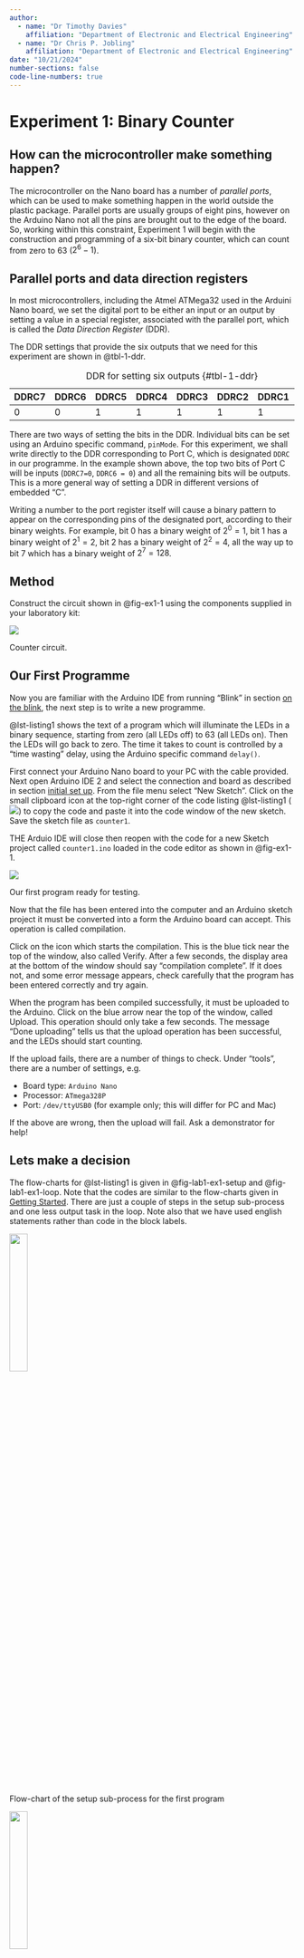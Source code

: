 ```yaml
---
author: 
  - name: "Dr Timothy Davies"
    affiliation: "Department of Electronic and Electrical Engineering"
  - name: "Dr Chris P. Jobling"
    affiliation: "Department of Electronic and Electrical Engineering"
date: "10/21/2024"
number-sections: false
code-line-numbers: true
---
```


# Experiment 1: Binary Counter {#sec-lab-1}

## How can the microcontroller make something happen?

The microcontroller on the Nano board has a number of *parallel ports*, which can be used to make something happen in the world outside the plastic package. Parallel ports are usually groups of eight pins, however on the Arduino Nano not all the pins are brought out to the edge of the board. So, working within this constraint, Experiment 1 will begin with the construction and programming of a six-bit binary counter, which can count from zero to $63$ ($2^6 - 1$).</p>

## Parallel ports and data direction registers

In most microcontrollers, including the Atmel ATMega32 used in the Arduini Nano board, we set the digital port to be either an input or an output by setting a value in a special register, associated with the parallel port, which is called the *Data Direction Register* (DDR). 

The DDR settings that provide the six outputs that we need for this experiment are shown in @tbl-1-ddr.

| DDRC7 | DDRC6 | DDRC5 | DDRC4 | DDRC3 | DDRC2 | DDRC1 | DDRC0 |
|-------|-------|-------|-------|-------|-------|-------|-------|
| 0     |     0 |     1 |     1 |     1 |     1 | 1     | 1     |
: DDR for setting six outputs {#tbl-1-ddr}


There are two ways of setting the bits in the DDR. Individual bits can be set using an Arduino specific command, `pinMode`. For this experiment, we shall write directly to the DDR corresponding to Port C, which is designated `DDRC` in our programme. In the example shown above, the top two bits of Port C will be inputs (`DDRC7=0`, `DDRC6 = 0`) and all the remaining bits will be outputs. This is a more general way of setting a DDR in different versions of embedded "C".

Writing a number to the port register itself will cause a binary pattern to appear on the corresponding pins of the designated port, according to their binary weights. For example, bit 0 has a binary weight of $2^0 = 1$, bit 1 has a binary weight of $2^1 = 2$, bit 2 has a binary weight of $2^2 = 4$, all the way up to bit 7 which has a binary weight of $2^7 = 128$.

## Method

Construct the circuit shown in @fig-ex1-1 using the components supplied in your laboratory kit:

::: {fig-ex1-1} 
![](pictures/fig1.png){fig-alt="Wiring diagram for experiment 1."}

Counter circuit.
:::

## Our First Programme

Now you are familiar with the Arduino IDE from running "Blink" in section [on the blink](../get_started/#sec-on-the-blink), the next step is to write a new programme. 

@lst-listing1 shows the text of a program which will illuminate the LEDs in a binary sequence, starting from zero (all LEDs off) to 63 (all LEDs on). Then the LEDs will go back to zero. The time it takes to count is controlled by a "time wasting" delay, using the Arduino specific command `delay()`.

First connect your Arduino Nano board to your PC with the cable provided. Next open Arduino IDE 2 and select the connection and board as described in section [initial set up](../get_started/#sec-set-up-arduino). From the file menu select "New Sketch". Click on the small clipboard icon
at the top-right corner of the code listing @lst-listing1 (![](pictures/clipboard.png)) to copy the code and paste it into the code window of the new sketch. Save the sketch file as `counter1`.

THE Arduio IDE will close then reopen with the code for a new Sketch project called `counter1.ino` loaded in the code editor as shown in @fig-ex1-1.

::: {#fig-ex1-1} 
![](pictures/fig2.png){fig-alt="Screenshot of Arduino IDE 2 with the code for counter1 loaded and saved."}

Our first program ready for testing.
:::

Now that the file has been entered into the computer and an Arduino sketch project it must be converted into a form the Arduino board can accept. This operation is called compilation. 

Click on the icon which starts the compilation. This is the blue tick near the top of the window, also called Verify. After a few seconds, the display area at the bottom of the window should say "compilation complete". If it does not, and some error message appears, check carefully that the program has been entered correctly and try again.

When the program has been compiled successfully, it must be uploaded to the Arduino. Click on the blue arrow near the top of the window, called Upload. This operation should only take a few seconds. The message "Done uploading" tells us that the upload operation has been successful, and the LEDs should start counting.

If the upload fails, there are a number of things to check. Under "tools", there are a number of settings, e.g.

* Board type: `Arduino Nano`
* Processor: `ATmega328P`
* Port: `/dev/ttyUSB0` (for example only; this will differ for PC and Mac)

If the above are wrong, then the upload will fail. Ask a demonstrator for help!

## Lets make a decision

The flow-charts for @lst-listing1 is given in @fig-lab1-ex1-setup and @fig-lab1-ex1-loop. Note that the codes are similar to the flow-charts given in [Getting Started](../get_started/index). There are just a couple of steps in the setup sub-process and one less output task in the loop. Note also that we have used english statements rather than code in the block labels.

:::{#fig-lab1-ex1-setup}
![](pictures/lab1-ex1-setup.png){fig-alt="Flow-chart of the setup sub-process for the first program" width="25%"}

Flow-chart of the setup sub-process for the first program
:::

:::{#fig-lab1-ex1-loop}
![](pictures/lab1-ex1-loop.png){fig-alt="Flow-chart of the loop sub-process for the first program." width="25%"}

Flow-chart of the loop sub-process for the first program
:::

The example program counts from zero to 255 and then back to zero, though we see the LEDs being illuminated from zero to 63 as there are only six LEDs. The counts from 64 to 127 look just the same as zero to 63! As the counter is only 8 bits, when we get to 255, the counter is reset to 0. This behaviour is not obvious from the flow-chart for the loop subprocess.

Supposing we need a counter that counts from zero to 59, and then back to zero. This is often required, for example in time-keeping programmes (60 seconds in a minute, 60 seconds in an hour). The number of count values (60 in this case) is called a Modulus.

There are several ways we can add a modulus to our counter programme. Here we will use a decision.

If we add a decision block to the flow chart for the loop, as shown in @fig-lab1-ex2-loop, we can control the maximum count that can occur.

:::{#fig-lab1-ex2-loop}
![](pictures/lab1-ex2-loop.png){fig-alt="Flow-chart of the loop sub-process with a decision block used to limit the maximum value of the counter to 59." width="25%"}

Flow-chart of the loop sub-process with a decision block used to limit the maximum value of the counter to 59
:::

The code that corresponds to the decision block in @fig-lab1-ex2-loop is

```c
counter = counter + 1;
if (counter > 59) {
  counter = 0;
}
```

In this code, we have made a decision! If the value of the variable `counter` is increased beyond 59, then it will be set back to zero, so the LEDs never advance beyond 59. 

Why bother with counts greater than 60? Well, if the program is not properly initialised then there will be a number of false counts. 

If you are not familiar with "C" programming, then you will notice that there are two kinds of "equals" in the extra line. The "greater than" (`>`) is a comparison and does not change any values. In other words the value of the variable `counter` is compared with the fixed value of 59. If the condition is true, then the contents of the "braces" (squiggly brackets) are executed. The single equals (`=`) is an *assignment* and forces the value of the variable to the fixed value zero.

Just to make life more interesting, in "C" there is a "double equals" `==`). This can be a source of confusion when starting to program in the "C" language. It is used to compare two numbers, for example as follows:

```c
counter = counter + 1;
if (counter == 60) {
  counter = 0;
}
```
<p>There are lots of "C" commands which reduce the amount of text that you have to write. For example, instead of adding 1 to the variable `counter1` we can use the *increment operator* (`++`) to increment a variable by 1:
    
```c
counter++;
```

This has the same effect as adding "1" to the variable `counter` and reassigning the new value to `counter` which is what:
```c
counter = counter + 1;
```
does.

## Lets do it again!

Now that we are masters of the modulus counter, lets repeat the operation by connecting another set of LEDs to port B, and adding extra lines to the program as shown in @lst-listing2.

This will require another variable, for example "counter2".

In addition, let us increment `counter1` when `counter2` *overflows*, (changes from 59 to zero) so that one set of LEDs is counting in seconds and the other set of LEDs is counting in minutes.

Add another set of six LEDs and resistors to the Breadboard as shown in @fig-ex1-3.

::: {#fig-ex1-3} 
![](pictures/fig3.png){fig-alt="Wiring diagram for cascaded counter."}

Circuit board for a cascaded counter.
:::

Modify the program to include the extra lines and compile then upload. If this is successful, then the LEDs on port B will count as far as 59 (`0b0111011`) and then all go out and start counting again. At the instant the LEDs on port B go out, the LEDs on port C will advance by one. So, if we have the patience, after an hour the LEDs will reach their maximum value of 59 minutes, 59 seconds (`0b0111011` `0b0111011`) and all go out. Then the counter starts counting again from all zeros.

## Let's do it differently

So far we have used simple arithmetic operations such as addition to increment the variables, then compare with a fixed modulus. An alternative is to use a `for(;;)` loop. 

Let's look at the elements of a `for(;;)` loop:

```
for (variable = initial value; condition to be met; operation on variable) {
   code to be executed in for loop;
}
```

A better way of understanding the `for(;;)` loop is to look at a practical example;

```c
for (counter2 = 0; counter2 < 60; counter2++) {
  PORTB = counter2;
  delay(1000);
}
```

In just three lines of code, the start and end values of the loop are set up, and the increment defined, followed by the code to be executed each time around the loop. This illustrates the compact nature of the "C" language.

This `for(;;)` loop only executes once, so we still need to make it repeat, which is made possible by the `loop` function in the Arduino program. Suppose we embed this `for(;;)` loop in an outer `for(;;)` loop, which increments a different variable and writes to a different port? Then we will have achieved the same result as the program in @lst-listing2, but in a more elegant fashion:

```c
for (counter1 = 0; counter1 < 60; counter1++) {
    PORTC = counter1;
    for (counter2 = 0; counter2 < 60; counter2++) {
        PORTB = counter2; 
        delay(1000)
    }
}
```

The "heart" of the program is just a few lines of code!

Modify the program as shown in @lst-listing3, compile and upload, and check that it really does what we expect. You may find it convenient to reduce the delay from 1000 to speed up the operation of the counters.

## Assessment of Experiment 1

Open the document you are using as a laboratory diary and add a new section "Experiment 1".

Create a flow-chart of the cascaded counter from the code given in @lst-listing2.

Take a photograph of the completed breadboard, with the twelve LEDs and resistors fitted. Include in your photo some means of identification, such as your student card.

When you have finished modifying the program to correspond with @lst-listing3, add some comments (preceded by the double oblique stroke "//") and copy the text from the Arduino IDE and paste it into your laboratory diary as a code listing.

Redraw the flow chart to reflect the order of operation of the for loops. *Hint*: A flow chart for a nested *for-loop* like the one used in @lst-listing3 is given in @fig-wk4-nested-for-statement. Comment on any differences in flow-charts between that for @lst-listing2 and that for @lst-listing3.

We shall be expecting the flow-charts and code comments to demonstrate your understanding of the way the nested `for(;;)` loop works. 

Why are comments so important? If someone else reads the program, the comments aid understanding. Also, if you return to working on a program after a couple of weeks, it is much easier to pick up where you left off. 

A program without comments is incomplete!

Don't forget to add to your lab diary entry some discussion of the results and a reflection on the outcomes of this first experimeent.

::: {.callout-warning}
Lab 1 **cannot** be signed off unless the lab diary contains the two flow-charts for @lst-listing2 and @lst-listing2, the code listing for @lst-listing3 with added comments, and a photograph of the completed modular-60 counter. 
:::

::: {.callout-note}
Discussion, conclusions and reflection are not needed for the experiment sign-off but *are* required for the final lab-diary submission.
::: 

## Code Listings

### Basic counter
```.c
// Declare variable to be used as a counter.
  // This has to be done outside `setup` and `loop` so that `counter` is visible
  // inside both functions
byte counter;

// The setup function runs once when you press reset or power the board
void setup() {
    // initialize counter
    counter = 0; 

    // Set pins 0-5 of Port C as outputs.
    DDRC = 0b00111111; // the prefix &ldquo;0b&rdquo; qualifies the number as binary
    PORTC = 0; // so all the LEDs are off initially
}

// The loop function runs repeatedly forever
void loop() {
    PORTC = counter;
    
    // increment counter
      // we could replace the next line with: counter1++;
      // or the previous line with PORTC = counter1++;
    counter = counter + 1;

   // Uncomment the following three lines for a modulus of 60: 
    // if (counter > 59) {
    //     counter = 0;
    // }
    delay(1000); // reduce the delay if you get bored waiting!

}
```
View and download the code from GitHub gist [counter.ino](https://gist.github.com/cpjobling/8803a24e00f15237057dfdbb566a461b). 

### Wokwi simulation of basic counter

You can run a [**wokwi**](https://wokwi.com) simulation of this circuit which was created by EEE project student Yousef Alsayegh (class of 2024-2025). The link is [Lab 1: Basic counter](https://wokwi.com/projects/412520814281244673). You can extend the circuit by adding 6 further LEDs connected as in @fig-ex1-3 and use @lst-listing2 to implement the cascased modulo 60 counter. You can then paste your commented version of @lst-listing3 into the simulator's code window to simulate final example. 

If you succeed, it would be useful to provide links to the simulations in your lab diary.

### Cascaded counter
```.c
// Declare variables to be used as counters.
byte counter1, counter2;

// the setup function runs once when you press reset or power the board
void setup() {
    // define counters
    counter1 = 0; counter2 = 0; // initialize counters

    // initialize Ports B and C pins 0-5 as outputs.
    DDRB = 0b00111111; DDRC = 0b00111111;

    PORTB = 0; PORTC = 0; // both ports start from zero
}

// the loop function runs repeatedly forever
void loop() {
    PORTB = counter2; // counter2 is our "seconds" counter
    PORTC = counter1; // counter1 is our "minutes" counter

    counter2++; // using the tip we learnt earlier
    if (counter2 > 59) {
        counter2 = 0;
        counter1++;
        if (counter1 > 59) {
            counter1 = 0;
        }
    }

    delay(1000); // again, reduce this delay if necessary to speed things up.
}
```

View and download the code from GitHub gist [counter2.ino](https://gist.github.com/cpjobling/d0b1b4bfc77c28a4284b7fcff13d5d1b).

### Counter using for loop
```.c
// declare counters
byte counter1, counter2;

// the setup function runs once when you press reset or power the board
void setup() {
    // initialize counters
    counter1 = 0; counter2 = 0; 

    // initialize Ports B and C pins 0-5 as outputs.
    DDRB = 0b00111111; DDRC = 0b00111111;

    PORTB = 0; PORTC = 0; // both ports start from zero
}

// the loop function runs repeatedly forever

void loop() {

    for (counter1 = 0; counter1 < 60; counter1++) {
        PORTC = counter1;
        for (counter2 = 0; counter2 < 60; counter2++) {
            PORTB = counter2;
            delay(1000);
        }
    }
}
```

View and download the code from GitHub gist [counter3.ino](https://gist.github.com/cpjobling/0dcf2eeb620a1e2228502d67cc1aeb95).

## Photographs of Plug-in Breadboard

The following photographs (@fig-photor-ex1-1 and @fig-photo-ex1-2) were provided by Dr Davies who created this experiment.

::: {#fig-photor-ex1-1} 
![](pictures/photo1.jpg){fig-alt="Photograph of partially wired prototype board."}

Photograph of partially wired prototype board.
:::

::: {#fig-photo-ex1-2} 
![](pictures/photo2.jpg){fig-alt="Photograph of completed prototype board for experiment 1."}

Photograph of completed prototype board for experiment 1.
:::
